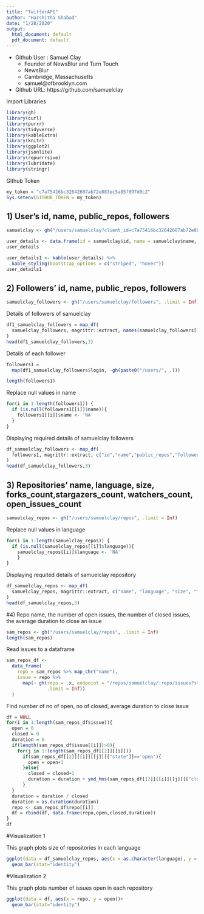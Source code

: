 ---
title: "TwitterAPI"
author: "Harshitha Shabad"
date: "1/28/2020"
output:
  html_document: default
  pdf_document: default
---

- Github User : Samuel Clay
  - Founder of NewsBlur and Turn Touch
  - NewsBlur
  - Cambridge, Massachusetts 
  - samuel@ofbrooklyn.com
- Github URL: https://github.com/samuelclay


Import Libraries

```{r message=FALSE, warning=FALSE}
library(gh)
library(curl)
library(purrr)
library(tidyverse)
library(kableExtra)
library(knitr)
library(ggplot2)
library(jsonlite)
library(repurrrsive)
library(lubridate)
library(stringr)
```

Github Token

```{r message=FALSE, warning=FALSE}
my_token = "c7a75416bc32642607ab72e883ec5a85f897d0c2"
Sys.setenv(GITHUB_TOKEN = my_token)
```

## 1) User's id, name, public_repos, followers

```{r message=FALSE, warning=FALSE}
samuelclay <- gh("/users/samuelclay?client_id=c7a75416bc32642607ab72e883ec5a85f897d0c2")

user_details <- data.frame(id = samuelclay$id, name = samuelclay$name, public_Repositories = samuelclay$public_repos, followers = samuelclay$followers)
user_details

user_details1 <- kable(user_details) %>%
  kable_styling(bootstrap_options = c("striped", "hover"))
user_details1

```

## 2) Followers' id, name, public_repos, followers

```{r message=FALSE, warning=FALSE}
samuelclay_followers <- gh("/users/samuelclay/followers", .limit = Inf)

```

Details of followers of samuelclay

```{r message=FALSE, warning=FALSE}
df1_samuelclay_followers = map_df(
  samuelclay_followers, magrittr::extract, names(samuelclay_followers[[1]])
)
head(df1_samuelclay_followers,3)
```

Details of each follower

```{r message=FALSE, warning=FALSE}
followers1 = 
  map(df1_samuelclay_followers$login, ~gh(paste0("/users/", .)))

length(followers1)
```

Replace null values in name

```{r message=FALSE, warning=FALSE}
for(i in 1:length(followers1)) {
  if (is.null(followers1[[i]]$name)){
    followers1[[i]]$name <- 'NA'
  }
}
```

Displaying required details of samuelclay followers

```{r message=FALSE, warning=FALSE}
df_samuelclay_followers <- map_df(
  followers1, magrittr::extract, c("id","name","public_repos","followers")
)
head(df_samuelclay_followers,3)
```

## 3) Repositories' name, language, size, forks_count,stargazers_count, watchers_count, open_issues_count

```{r message=FALSE, warning=FALSE}
samuelclay_repos <- gh("/users/samuelclay/repos", .limit = Inf)
```

Replace null values in language

```{r message=FALSE, warning=FALSE}
for(i in 1:length(samuelclay_repos)) {
  if (is.null(samuelclay_repos[[i]]$language)){
    samuelclay_repos[[i]]$language <- 'NA'
    }
}
```

Displaying requited details of samuelclay repository

```{r message=FALSE, warning=FALSE}
df_samuelclay_repos <- map_df(
  samuelclay_repos, magrittr::extract, c("name", "language", "size", "forks_count","stargazers_count", "watchers_count", "open_issues_count" )
)
head(df_samuelclay_repos,3)
```

#4) Repo name, the number of open issues, the number of closed issues, the average duration to close an issue

```{r message=FALSE, warning=FALSE}
sam_repos <- gh("/users/samuelclay/repos", .limit = Inf)
length(sam_repos)
```

Read issues to a dataframe

```{r message=FALSE, warning=FALSE}
sam_repos_df <-
  data_frame(
    repo = sam_repos %>% map_chr("name"),
    issue = repo %>%
      map(~ gh(repo = .x, endpoint = "/repos/samuelclay/:repo/issues?state=all",
               .limit = Inf))
  )
```

Find number of no of open, no of closed, average duration to close issue

```{r message=FALSE, warning=FALSE}
df = NULL
for(i in 1:length(sam_repos_df$issue)){
  open = 0
  closed = 0
  duration = 0
  if(length(sam_repos_df$issue[[i]])>0){
    for(j in 1:length(sam_repos_df[[2]][[i]]))
      if(sam_repos_df[[2]][[i]][[j]][["state"]]=='open'){
        open = open+1
      }else{
        closed = closed+1
        duration = duration + ymd_hms(sam_repos_df[[2]][[i]][[j]][["closed_at"]]) - ymd_hms(sam_repos_df[[2]][[i]][[j]][["created_at"]])
      }
  }
  duration = duration / closed
  duration = as.duration(duration)
  repo <- sam_repos_df$repo[[i]]
  df = rbind(df, data.frame(repo,open,closed,duration))
}
df
```

#Visualization 1

This graph plots size of repositories in each language

```{r message=FALSE, warning=FALSE}

ggplot(data = df_samuelclay_repos, aes(x = as.character(language), y = size))+
  geom_bar(stat="identity")
```

#Visualization 2

This graph plots number of issues open in each repository

```{r message=FALSE, warning=FALSE}
ggplot(data = df, aes(x = repo, y = open))+
  geom_bar(stat="identity")
```